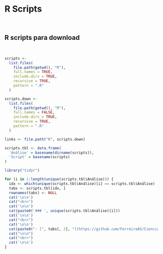 # **R Scripts** {#scripts}

<br>

## R scripts para download {#lista-scripts}

<br>

```r
scripts <-
  list.files(
    file.path(getwd(), "R"),
    full.names = TRUE,
    include.dirs = TRUE,
    recursive = TRUE,
    pattern = ".R"
  )

scripts.down <-
  list.files(
    file.path(getwd(), "R"),
    full.names = FALSE,
    include.dirs = TRUE,
    recursive = TRUE,
    pattern = ".R"
  )

links <- file.path("R", scripts.down)

scripts.tbl <- data.frame(
  'Análise' = basename(dirname(scripts)),
  'Script' = basename(scripts)
)
```

```r

library("tidyr")

for (i in 1:length(unique(scripts.tbl$Análise))) {
  idx <- which(unique(scripts.tbl$Análise)[i] == scripts.tbl$Análise)
  tabs <- scripts.tbl[idx, ]
  rownames(tabs) <- NULL
  cat('\n\n')
  cat("<br>")
  cat('\n\n')
  cat(paste0('### ', unique(scripts.tbl$Análise)[i]))
  cat('\n\n')
  cat("<br>")
  cat('\n\n')
  cat(paste0("- [", tabs[, 2], "](https://github.com/FerreiraAS/Ciencia-com-R/blob/main/", links[idx], ")", " \n\n"))
  cat("\n\n")
  cat("<br>")
  cat('\n\n')
}
```
